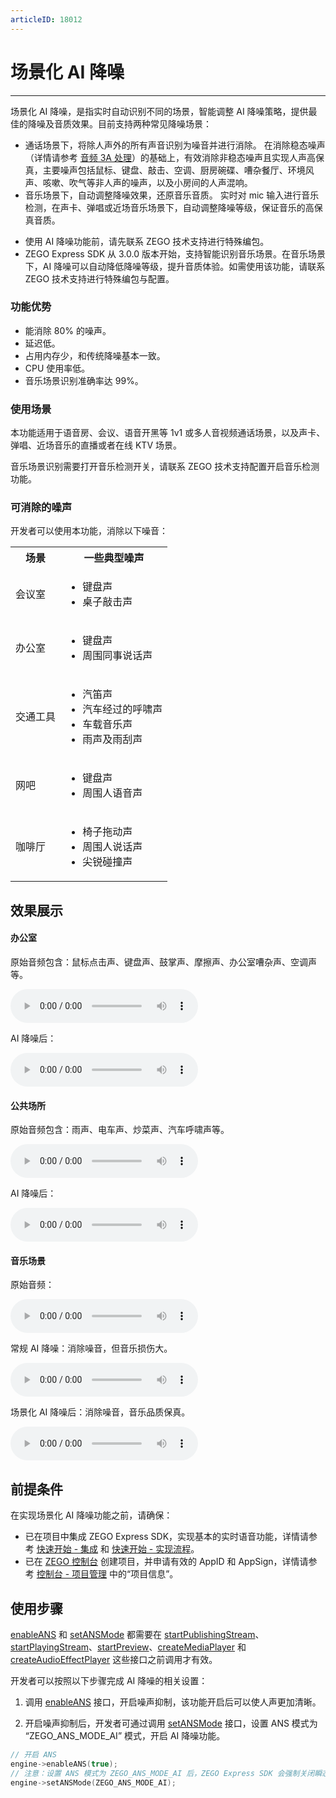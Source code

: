 ```yaml
---
articleID: 18012
---
```

# 场景化 AI 降噪

- - -

场景化 AI 降噪，是指实时自动识别不同的场景，智能调整 AI 降噪策略，提供最佳的降噪及音质效果。目前支持两种常见降噪场景：
- 通话场景下，将除人声外的所有声音识别为噪音并进行消除。
在消除稳态噪声（详情请参考 [音频 3A 处理](!AudioAdvanced/Audio_3A_Processing)）的基础上，有效消除非稳态噪声且实现人声高保真，主要噪声包括鼠标、键盘、敲击、空调、厨房碗碟、嘈杂餐厅、环境风声、咳嗽、吹气等非人声的噪声，以及小房间的人声混响。
- 音乐场景下，自动调整降噪效果，还原音乐音质。
实时对 mic 输入进行音乐检测，在声卡、弹唱或近场音乐场景下，自动调整降噪等级，保证音乐的高保真音质。

<Warning title="注意">


- 使用 AI 降噪功能前，请先联系 ZEGO 技术支持进行特殊编包。
- ZEGO Express SDK 从 3.0.0 版本开始，支持智能识别音乐场景。在音乐场景下，AI 降噪可以自动降低降噪等级，提升音质体验。如需使用该功能，请联系 ZEGO 技术支持进行特殊编包与配置。

</Warning>



### 功能优势

- 能消除 80% 的噪声。
- 延迟低。
- 占用内存少，和传统降噪基本一致。
- CPU 使用率低。
- 音乐场景识别准确率达 99%。


### 使用场景

本功能适用于语音房、会议、语音开黑等 1v1 或多人音视频通话场景，以及声卡、弹唱、近场音乐的直播或者在线 KTV 场景。

<Warning title="注意">


音乐场景识别需要打开音乐检测开关，请联系 ZEGO 技术支持配置开启音乐检测功能。

</Warning>





### 可消除的噪声

开发者可以使用本功能，消除以下噪音：

<table>
  
  <tbody><tr>
    <th>场景</th>
    <th>一些典型噪声</th>
  </tr>
  <tr>
    <td>会议室</td>
    <td><ul><li>键盘声</li><li>桌子敲击声</li></ul></td>
  </tr>
  <tr>
    <td>办公室</td>
    <td><ul><li>键盘声</li><li>周围同事说话声</li></ul></td>
  </tr>
  <tr>
    <td>交通工具</td>
    <td><ul>
<li>汽笛声</li>
<li>汽车经过的呼啸声</li>
<li>车载音乐声</li>
<li>雨声及雨刮声</li>
</ul></td>
  </tr>
  <tr>
    <td>网吧</td>
    <td><ul>
<li>键盘声</li>
<li>周围人语音声</li>
</ul></td>
  </tr>
  <tr>
    <td>咖啡厅</td>
    <td><ul>
<li>椅子拖动声</li>
<li>周围人说话声</li>
<li>尖锐碰撞声</li>
</ul></td>
  </tr>
</tbody></table>

## 效果展示

#### 办公室

原始音频包含：鼠标点击声、键盘声、鼓掌声、摩擦声、办公室嘈杂声、空调声等。

<audio src="https://storage.zego.im/sdk-doc/doc/video/Express_Video_SDK/Audio/office_noise_original.mp3" controls>您的浏览器不支持 audio 标签。</audio>

AI 降噪后：

<audio src="https://storage.zego.im/sdk-doc/doc/video/Express_Video_SDK/Audio/office_noise_AIDenoise.mp3" controls>您的浏览器不支持 audio 标签。</audio>

#### 公共场所

原始音频包含：雨声、电车声、炒菜声、汽车呼啸声等。

<audio src="https://storage.zego.im/sdk-doc/doc/video/Express_Video_SDK/Audio/public_noise_original.mp3" controls>您的浏览器不支持 audio 标签。</audio>

AI 降噪后：

<audio src="https://storage.zego.im/sdk-doc/doc/video/Express_Video_SDK/Audio/public_noise_AIDenoise.mp3" controls>您的浏览器不支持 audio 标签。</audio>


#### 音乐场景

原始音频：

<audio src="https://storage.zego.im/sdk-doc/doc/video/Express_Video_SDK/Audio/Original_audio.mp3" controls>您的浏览器不支持 audio 标签。</audio>

常规 AI 降噪：消除噪音，但音乐损伤大。

<audio src="https://storage.zego.im/sdk-doc/doc/video/Express_Video_SDK/Audio/Conventional_AI_noise_reduction_effect.mp3" controls>您的浏览器不支持 audio 标签。</audio>

场景化 AI 降噪后：消除噪音，音乐品质保真。

<audio src="https://storage.zego.im/sdk-doc/doc/video/Express_Video_SDK/Audio/Scenario_based_AI_noise_reduction_effect.mp3" controls>您的浏览器不支持 audio 标签。</audio>


## 前提条件

在实现场景化 AI 降噪功能之前，请确保：

- 已在项目中集成 ZEGO Express SDK，实现基本的实时语音功能，详情请参考 [快速开始 - 集成](!ExpressAudioSDK-Integration/SDK_Integration) 和 [快速开始 - 实现流程](!ExpressAudioSDK-Integration/Solution_Implementation)。
- 已在 [ZEGO 控制台](https://console.zego.im) 创建项目，并申请有效的 AppID 和 AppSign，详情请参考 [控制台 - 项目管理](https://doc-zh.zego.im/article/12107) 中的“项目信息”。

## 使用步骤

<Warning title="注意">


[enableANS](@enableANS) 和 [setANSMode](@setANSMode) 都需要在 [startPublishingStream](@startPublishingStream)、[startPlayingStream](@startPlayingStream)、[startPreview](@startPreview)、[createMediaPlayer](@createMediaPlayer) 和 [createAudioEffectPlayer](@createAudioEffectPlayer) 这些接口之前调用才有效。

</Warning>



开发者可以按照以下步骤完成 AI 降噪的相关设置：

1. 调用 [enableANS](@enableANS) 接口，开启噪声抑制，该功能开启后可以使人声更加清晰。

2. 开启噪声抑制后，开发者可通过调用 [setANSMode](@setANSMode) 接口，设置 ANS 模式为 “ZEGO_ANS_MODE_AI” 模式，开启 AI 降噪功能。

```Cpp
// 开启 ANS
engine->enableANS(true);
// 注意：设置 ANS 模式为 ZEGO_ANS_MODE_AI 后，ZEGO Express SDK 会强制关闭瞬态噪声抑制 [enableTransientANS]
engine->setANSMode(ZEGO_ANS_MODE_AI);
```
